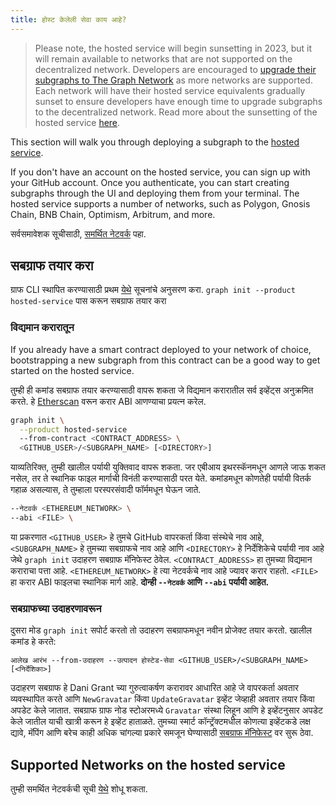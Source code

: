 ```yaml
---
title: होस्ट केलेली सेवा काय आहे?
---
```


> Please note, the hosted service will begin sunsetting in 2023, but it will remain available to networks that are not supported on the decentralized network. Developers are encouraged to [upgrade their subgraphs to The Graph Network](/cookbook/upgrading-a-subgraph) as more networks are supported. Each network will have their hosted service equivalents gradually sunset to ensure developers have enough time to upgrade subgraphs to the decentralized network. Read more about the sunsetting of the hosted service [here](https://thegraph.com/blog/sunsetting-hosted-service).

This section will walk you through deploying a subgraph to the [hosted service](https://thegraph.com/hosted-service/).

If you don't have an account on the hosted service, you can sign up with your GitHub account. Once you authenticate, you can start creating subgraphs through the UI and deploying them from your terminal. The hosted service supports a number of networks, such as Polygon, Gnosis Chain, BNB Chain, Optimism, Arbitrum, and more.

सर्वसमावेशक सूचीसाठी, [समर्थित नेटवर्क](/developing/supported-networks/#hosted-service) पहा.

## सबग्राफ तयार करा

ग्राफ CLI स्थापित करण्यासाठी प्रथम [येथे](/developing/defining-a-subgraph) सूचनांचे अनुसरण करा. `graph init --product hosted-service` पास करून सबग्राफ तयार करा

### विद्यमान करारातून

If you already have a smart contract deployed to your network of choice, bootstrapping a new subgraph from this contract can be a good way to get started on the hosted service.

तुम्ही ही कमांड सबग्राफ तयार करण्यासाठी वापरू शकता जे विद्यमान करारातील सर्व इव्हेंट्स अनुक्रमित करते. हे [Etherscan](https://etherscan.io/) वरून करार ABI आणण्याचा प्रयत्न करेल.

```sh
graph init \
  --product hosted-service
  --from-contract <CONTRACT_ADDRESS> \
  <GITHUB_USER>/<SUBGRAPH_NAME> [<DIRECTORY>]
```

याव्यतिरिक्त, तुम्ही खालील पर्यायी युक्तिवाद वापरू शकता. जर एबीआय इथरस्कॅनमधून आणले जाऊ शकत नसेल, तर ते स्थानिक फाइल मार्गाची विनंती करण्यासाठी परत येते. कमांडमधून कोणतेही पर्यायी वितर्क गहाळ असल्यास, ते तुम्हाला परस्परसंवादी फॉर्ममधून घेऊन जाते.

```sh
--नेटवर्क <ETHEREUM_NETWORK> \
--abi <FILE> \
```

या प्रकरणात `<GITHUB_USER>` हे तुमचे GitHub वापरकर्ता किंवा संस्थेचे नाव आहे, `<SUBGRAPH_NAME>` हे तुमच्या सबग्राफचे नाव आहे आणि `<DIRECTORY>` हे निर्देशिकेचे पर्यायी नाव आहे जेथे `graph init` उदाहरण सबग्राफ मॅनिफेस्ट ठेवेल. `<CONTRACT_ADDRESS>` हा तुमच्या विद्यमान कराराचा पत्ता आहे. `<ETHEREUM_NETWORK>` हे त्या नेटवर्कचे नाव आहे ज्यावर करार राहतो. `<FILE>` हा करार ABI फाइलचा स्थानिक मार्ग आहे. **दोन्ही `--नेटवर्क` आणि `--abi` पर्यायी आहेत.**

### सबग्राफच्या उदाहरणावरून

दुसरा मोड `graph init` सपोर्ट करतो तो उदाहरण सबग्राफमधून नवीन प्रोजेक्ट तयार करतो. खालील कमांड हे करते:

```
आलेख आरंभ --from-उदाहरण --उत्पादन होस्टेड-सेवा <GITHUB_USER>/<SUBGRAPH_NAME> [<निर्देशिका>]
```

उदाहरण सबग्राफ हे Dani Grant च्या गुरुत्वाकर्षण करारावर आधारित आहे जे वापरकर्ता अवतार व्यवस्थापित करते आणि `NewGravatar` किंवा `UpdateGravatar` इव्हेंट जेव्हाही अवतार तयार किंवा अपडेट केले जातात. सबग्राफ ग्राफ नोड स्टोअरमध्ये `Gravatar` संस्था लिहून आणि हे इव्हेंटनुसार अपडेट केले जातील याची खात्री करून हे इव्हेंट हाताळते. तुमच्या स्मार्ट कॉन्ट्रॅक्टमधील कोणत्या इव्हेंटकडे लक्ष द्यावे, मॅपिंग आणि बरेच काही अधिक चांगल्या प्रकारे समजून घेण्यासाठी [सबग्राफ मॅनिफेस्ट](/developing/creating-a-subgraph#the-subgraph-manifest) वर सुरू ठेवा.

## Supported Networks on the hosted service

तुम्ही समर्थित नेटवर्कची सूची [येथे](/developing/supported-networks) शोधू शकता.
